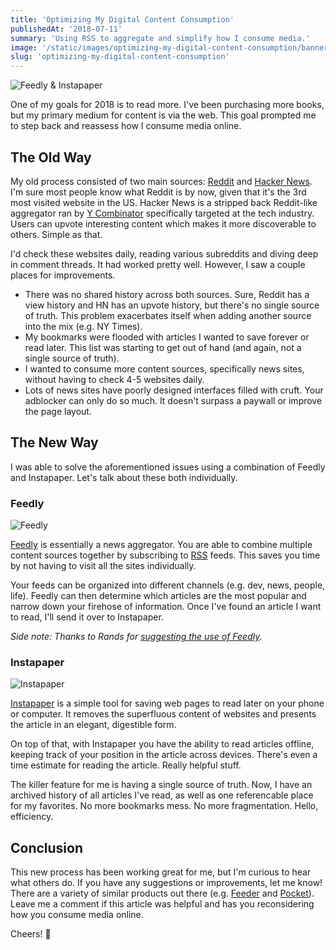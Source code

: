 ```yaml
---
title: 'Optimizing My Digital Content Consumption'
publishedAt: '2018-07-11'
summary: 'Using RSS to aggregate and simplify how I consume media.'
image: '/static/images/optimizing-my-digital-content-consumption/banner.png'
slug: 'optimizing-my-digital-content-consumption'
---
```


![Feedly & Instapaper](/static/images/optimizing-my-digital-content-consumption/banner.png)

One of my goals for 2018 is to read more. I've been purchasing more books, but my primary medium for content is via the web. This goal prompted me to step back and reassess how I consume media online.

## The Old Way

My old process consisted of two main sources: [Reddit](https://www.reddit.com/) and [Hacker News](https://news.ycombinator.com/). I'm sure most people know what Reddit is by now, given that it's the 3rd most visited website in the US. Hacker News is a stripped back Reddit-like aggregator ran by [Y Combinator](http://www.ycombinator.com/) specifically targeted at the tech industry. Users can upvote interesting content which makes it more discoverable to others. Simple as that.

I'd check these websites daily, reading various subreddits and diving deep in comment threads. It had worked pretty well. However, I saw a couple places for improvements.

- There was no shared history across both sources. Sure, Reddit has a view history and HN has an upvote history, but there's no single source of truth. This problem exacerbates itself when adding another source into the mix (e.g. NY Times).
- My bookmarks were flooded with articles I wanted to save forever or read later. This list was starting to get out of hand (and again, not a single source of truth).
- I wanted to consume more content sources, specifically news sites, without having to check 4-5 websites daily.
- Lots of news sites have poorly designed interfaces filled with cruft. Your adblocker can only do so much. It doesn't surpass a paywall or improve the page layout.

## The New Way

I was able to solve the aforementioned issues using a combination of Feedly and Instapaper. Let's talk about these both individually.

### Feedly

![Feedly](/static/images/optimizing-my-digital-content-consumption/feedly.png)

[Feedly](https://feedly.com/) is essentially a news aggregator. You are able to combine multiple content sources together by subscribing to [RSS](https://en.wikipedia.org/wiki/RSS) feeds. This saves you time by not having to visit all the sites individually.

Your feeds can be organized into different channels (e.g. dev, news, people, life). Feedly can then determine which articles are the most popular and narrow down your firehose of information. Once I've found an article I want to read, I'll send it over to Instapaper.

_Side note: Thanks to Rands for [suggesting the use of Feedly](http://randsinrepose.com/archives/rands-information-practices/)._

### Instapaper

![Instapaper](/static/images/optimizing-my-digital-content-consumption/instapaper.png)

[Instapaper](https://www.instapaper.com/) is a simple tool for saving web pages to read later on your phone or computer. It removes the superfluous content of websites and presents the article in an elegant, digestible form.

On top of that, with Instapaper you have the ability to read articles offline, keeping track of your position in the article across devices. There's even a time estimate for reading the article. Really helpful stuff.

The killer feature for me is having a single source of truth. Now, I have an archived history of all articles I've read, as well as one referencable place for my favorites. No more bookmarks mess. No more fragmentation. Hello, efficiency.

## Conclusion

This new process has been working great for me, but I'm curious to hear what others do. If you have any suggestions or improvements, let me know! There are a variety of similar products out there (e.g. [Feeder](https://feeder.co/) and [Pocket](https://getpocket.com/)). Leave me a comment if this article was helpful and has you reconsidering how you consume media online.

Cheers! 🎉
